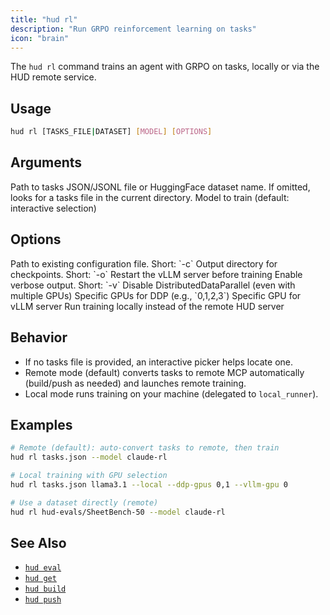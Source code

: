 ```yaml
---
title: "hud rl"
description: "Run GRPO reinforcement learning on tasks"
icon: "brain"
---
```


The `hud rl` command trains an agent with GRPO on tasks, locally or via the HUD remote service.

## Usage

```bash
hud rl [TASKS_FILE|DATASET] [MODEL] [OPTIONS]
```

## Arguments

<ParamField path="tasks_file" type="string">
  Path to tasks JSON/JSONL file or HuggingFace dataset name. If omitted, looks for a tasks file in the current directory.
</ParamField>

<ParamField path="model" type="string">
  Model to train (default: interactive selection)
</ParamField>

## Options

<ParamField path="--config" type="string">
  Path to existing configuration file. Short: `-c`
</ParamField>

<ParamField path="--output-dir" type="string" default="/checkpoints">
  Output directory for checkpoints. Short: `-o`
</ParamField>

<ParamField path="--restart" type="boolean" default="false">
  Restart the vLLM server before training
</ParamField>

<ParamField path="--verbose" type="boolean" default="false">
  Enable verbose output. Short: `-v`
</ParamField>

<ParamField path="--no-ddp" type="boolean" default="false">
  Disable DistributedDataParallel (even with multiple GPUs)
</ParamField>

<ParamField path="--ddp-gpus" type="string">
  Specific GPUs for DDP (e.g., `0,1,2,3`)
</ParamField>

<ParamField path="--vllm-gpu" type="integer">
  Specific GPU for vLLM server
</ParamField>

<ParamField path="--local" type="boolean" default="false">
  Run training locally instead of the remote HUD server
</ParamField>

## Behavior

- If no tasks file is provided, an interactive picker helps locate one.
- Remote mode (default) converts tasks to remote MCP automatically (build/push as needed) and launches remote training.
- Local mode runs training on your machine (delegated to `local_runner`).

## Examples

```bash
# Remote (default): auto-convert tasks to remote, then train
hud rl tasks.json --model claude-rl

# Local training with GPU selection
hud rl tasks.json llama3.1 --local --ddp-gpus 0,1 --vllm-gpu 0

# Use a dataset directly (remote)
hud rl hud-evals/SheetBench-50 --model claude-rl
```

## See Also

- [`hud eval`](/reference/cli/eval)
- [`hud get`](/reference/cli/get)
- [`hud build`](/reference/cli/build)
- [`hud push`](/reference/cli/push)
